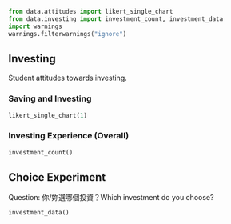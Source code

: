 ```python
from data.attitudes import likert_single_chart
from data.investing import investment_count, investment_data
import warnings
warnings.filterwarnings("ignore")
```

## Investing

Student attitudes towards investing.

### Saving and Investing

```python
likert_single_chart(1)
```

### Investing Experience (Overall)

```python
investment_count()
```

## Choice Experiment

Question: 你/妳選哪個投資？Which investment do you choose?

```python
investment_data()
```